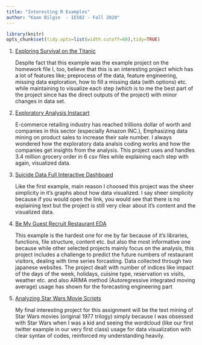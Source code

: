 ```yaml
---
title: "Interesting R Examples"
author: "Kaan Bilgin  - IE582 - Fall 2020"
---
```

```r
library(knitr)
opts_chunk$set(tidy.opts=list(width.cutoff=60),tidy=TRUE)
```

1. [Exploring Survival on the Titanic](https://www.kaggle.com/mrisdal/exploring-survival-on-the-titanic)

    Despite fact that this example was the example project on the homework file I, too, believe that this is an interesting project which has a lot of features like; preprocess of the data, feature engineering, missing data exploration, how to fill a missing data (with options) etc. while maintaining to visualize each step (which is to me the best part of the project since has the direct outputs of the project) with minor changes in data set. 

2. [Exploratory Analysis Instacart](https://www.kaggle.com/philippsp/exploratory-analysis-instacart)

    E-commerce retailing industry has reached trillions dollar of worth and companies in this sector (especially Amazon INC.), Emphasizing data mining on product sales to increase their sale number. I always wondered how the exploratory data analsis coding works and how the companies get insights from the analysis. This project uses and handles 3.4 million grocery order in 6 csv files while explaining each step with again, visualized data.

3. [Suicide Data Full Interactive Dashboard](https://www.kaggle.com/tavoosi/suicide-data-full-interactive-dashboard)

    Like the first example, main reason I choosed this project was the sheer simplicity in it's graphs about how data visualized. I say sheer simplicity because if you would open the link, you would see that there is no explaining text but the project is still very clear about it's content and the visualized data. 

4. [Be My Guest Recruit Restaurant EDA](https://www.kaggle.com/headsortails/be-my-guest-recruit-restaurant-eda#introduction)

    This example is the hardest one for me by far because of it's libraries, functions, file structure, content etc. but also the most informative one because while other selected projects mainly focus on the analysis, this project includes a challenge to predict the future numbers of restaurant visitors, dealing with time series forcasting. Data collected through two japanese websites. The project dealt with number of indices like impact of the days of the week, holidays, cuisine type, reservation vs visits, weather etc. and also ARIMA method (Autoregressive integrated moving average) usage has shown for the forecasting engineering part 

5. [Analyzing Star Wars Movie Scripts](https://www.kaggle.com/xvivancos/analyzing-star-wars-movie-scripts)

    My final interesting project for this assignment will be the text mining of Star Wars movies (original 1977 trilogy) simply because I was obsessed with Star Wars when I was a kid and seeing the wordcloud (like our first twitter example in our very first class) usage for data visualization with clear syntax of codes, reinforced my understanding heavily.
